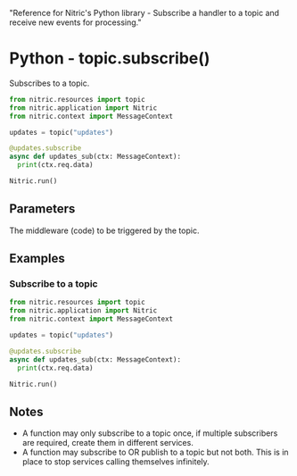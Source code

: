   "Reference for Nitric's Python library - Subscribe a handler to a topic and receive new events for processing."

# Python - topic.subscribe()

Subscribes to a topic.

```python
from nitric.resources import topic
from nitric.application import Nitric
from nitric.context import MessageContext

updates = topic("updates")

@updates.subscribe
async def updates_sub(ctx: MessageContext):
  print(ctx.req.data)

Nitric.run()
```

## Parameters

<Properties>
  <Property name="middleware" required type="Middleware">
    The middleware (code) to be triggered by the topic.
  </Property>
</Properties>

## Examples

### Subscribe to a topic

```python
from nitric.resources import topic
from nitric.application import Nitric
from nitric.context import MessageContext

updates = topic("updates")

@updates.subscribe
async def updates_sub(ctx: MessageContext):
  print(ctx.req.data)

Nitric.run()
```

## Notes

- A function may only subscribe to a topic once, if multiple subscribers are required, create them in different services.
- A function may subscribe to OR publish to a topic but not both. This is in place to stop services calling themselves infinitely.
